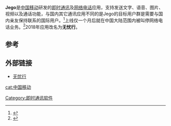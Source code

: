 {{Orphan|time=2016-12-17T11:03:17+00:00}}

'''Jego'''是[[中国移动|中国移动]]研发的[[即时通讯|即时通讯]]及[[网络电话|网络电话]]应用，支持发送文字、语音、图片、视频以及通话功能，与国内其它通讯应用不同的是Jego的目标用户群是需要与国内亲友保持联系的国际用户。<ref>{{cite news|url=http://zqb.cyol.com/html/2013-06/06/nw.D110000zgqnb_20130606_1-12.htm|title=移动推出Jego是否新瓶装旧酒|publisher=中国青年报|date=2013-06-06|author=杨程|accessdate=2020-04-19|archive-date=2013-06-09|archive-url=https://web.archive.org/web/20130609101045/http://zqb.cyol.com/html/2013-06/06/nw.D110000zgqnb_20130606_1-12.htm|dead-url=no}}</ref>上线仅一个月后就在中国大陆范围内被叫停网络电话业务。<ref>{{cite web|url=https://tech.sina.com.cn/t/2013-06-24/00358469924.shtml|title=中移动Jego暂停内幕：网络电话禁止内地使用|publisher=新浪科技|date=2013-06-24|author=康钊|accessdate=2020-04-19|archive-date=2020-08-12|archive-url=https://web.archive.org/web/20200812162003/http://tech.sina.com.cn/t/2013-06-24/00358469924.shtml|dead-url=no}}</ref>2018年应用改名为'''无忧行'''。

==参考==
{{refs}}

==外部链接==
*[http://www.jego.me/ 无忧行] {{Wayback|url=http://www.jego.me/ |date=20190717124110 }}

[[Category:即时通讯软件|Category:即时通讯软件]]
[[cat:中国移动|cat:中国移动]]
{{software-stub}}